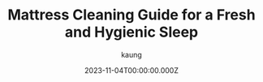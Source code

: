 ---
title: 'Mattress Cleaning Guide for a Fresh and Hygienic Sleep'
description: 'Upgrade your sleep space with our Mattress Cleaning Guide! Elevate hygiene, banish allergens, and enjoy a revitalized sleep haven. Dive into expert tips for a fresher, healthier rest.'
date: '2023-11-04T00:00:00.000Z'
image: /assets/posts/matress-cleaning-guide.webp
author: 'kaung'
category: 'blog'
---